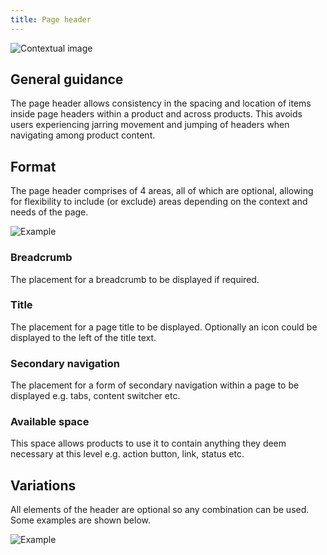 ```yaml
---
title: Page header
---
```


<Row>
 <Column colLg={8}>

![Contextual image](images/0.png)

 </Column>
</Row>

## General guidance

The page header allows consistency in the spacing and location of items inside
page headers within a product and across products.  This avoids users
experiencing jarring movement and jumping of headers when navigating among
product content.

## Format

The page header comprises of 4 areas, all of which are optional, allowing for
flexibility to include (or exclude) areas depending on the context and needs
of the page.

<Row>
 <Column colLg={8}>

![Example](images/1.png)

 </Column>
</Row>

### Breadcrumb

The placement for a  breadcrumb to be displayed if required.

### Title

The placement for a page title to be displayed.  Optionally an icon could be
displayed to the left of the title text.

### Secondary navigation

The placement for a form of secondary navigation within a page to be displayed
e.g. tabs, content switcher etc.

### Available space

This space allows products to use it to contain anything they deem necessary
at this level e.g. action button,  link, status etc.

## Variations

All elements of the header are optional so any combination can be used.
Some examples are shown below.

<Row>
 <Column colLg={8}>

![Example](images/2.png)

 </Column>
</Row>
